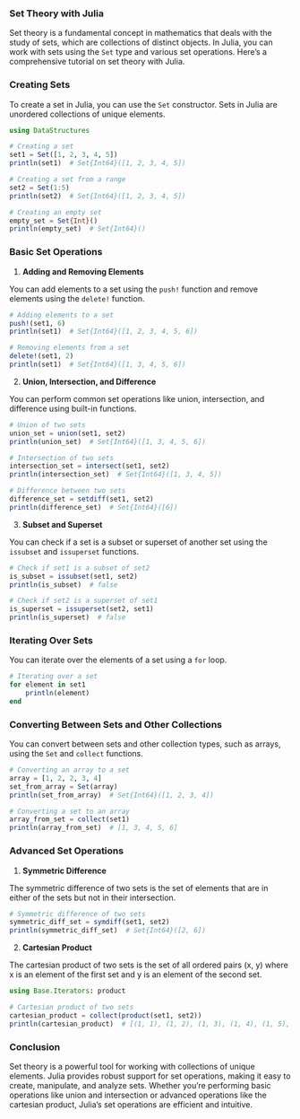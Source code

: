 ### Set Theory with Julia

Set theory is a fundamental concept in mathematics that deals with the study of sets, which are collections of distinct objects. In Julia, you can work with sets using the `Set` type and various set operations. Here's a comprehensive tutorial on set theory with Julia.



### Creating Sets

To create a set in Julia, you can use the `Set` constructor. Sets in Julia are unordered collections of unique elements.

```julia
using DataStructures

# Creating a set
set1 = Set([1, 2, 3, 4, 5])
println(set1)  # Set{Int64}([1, 2, 3, 4, 5])

# Creating a set from a range
set2 = Set(1:5)
println(set2)  # Set{Int64}([1, 2, 3, 4, 5])

# Creating an empty set
empty_set = Set{Int}()
println(empty_set)  # Set{Int64}()
```

### Basic Set Operations

1. **Adding and Removing Elements**

You can add elements to a set using the `push!` function and remove elements using the `delete!` function.

```julia
# Adding elements to a set
push!(set1, 6)
println(set1)  # Set{Int64}([1, 2, 3, 4, 5, 6])

# Removing elements from a set
delete!(set1, 2)
println(set1)  # Set{Int64}([1, 3, 4, 5, 6])
```

2. **Union, Intersection, and Difference**

You can perform common set operations like union, intersection, and difference using built-in functions.

```julia
# Union of two sets
union_set = union(set1, set2)
println(union_set)  # Set{Int64}([1, 3, 4, 5, 6])

# Intersection of two sets
intersection_set = intersect(set1, set2)
println(intersection_set)  # Set{Int64}([1, 3, 4, 5])

# Difference between two sets
difference_set = setdiff(set1, set2)
println(difference_set)  # Set{Int64}([6])
```

3. **Subset and Superset**

You can check if a set is a subset or superset of another set using the `issubset` and `issuperset` functions.

```julia
# Check if set1 is a subset of set2
is_subset = issubset(set1, set2)
println(is_subset)  # false

# Check if set2 is a superset of set1
is_superset = issuperset(set2, set1)
println(is_superset)  # false
```

### Iterating Over Sets

You can iterate over the elements of a set using a `for` loop.

```julia
# Iterating over a set
for element in set1
    println(element)
end
```

### Converting Between Sets and Other Collections

You can convert between sets and other collection types, such as arrays, using the `Set` and `collect` functions.

```julia
# Converting an array to a set
array = [1, 2, 2, 3, 4]
set_from_array = Set(array)
println(set_from_array)  # Set{Int64}([1, 2, 3, 4])

# Converting a set to an array
array_from_set = collect(set1)
println(array_from_set)  # [1, 3, 4, 5, 6]
```

### Advanced Set Operations

1. **Symmetric Difference**

The symmetric difference of two sets is the set of elements that are in either of the sets but not in their intersection.

```julia
# Symmetric difference of two sets
symmetric_diff_set = symdiff(set1, set2)
println(symmetric_diff_set)  # Set{Int64}([2, 6])
```

2. **Cartesian Product**

The cartesian product of two sets is the set of all ordered pairs (x, y) where x is an element of the first set and y is an element of the second set.

```julia
using Base.Iterators: product

# Cartesian product of two sets
cartesian_product = collect(product(set1, set2))
println(cartesian_product)  # [(1, 1), (1, 2), (1, 3), (1, 4), (1, 5), (3, 1), (3, 2), (3, 3), (3, 4), (3, 5), ...]
```

### Conclusion

Set theory is a powerful tool for working with collections of unique elements. Julia provides robust support for set operations, making it easy to create, manipulate, and analyze sets. Whether you're performing basic operations like union and intersection or advanced operations like the cartesian product, Julia's set operations are efficient and intuitive.
